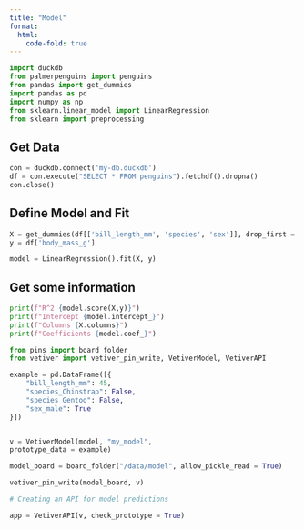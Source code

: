 ```yaml
---
title: "Model"
format:
  html:
    code-fold: true
---
```


```python
import duckdb
from palmerpenguins import penguins
from pandas import get_dummies
import pandas as pd
import numpy as np
from sklearn.linear_model import LinearRegression
from sklearn import preprocessing
```

## Get Data

```python
con = duckdb.connect('my-db.duckdb')
df = con.execute("SELECT * FROM penguins").fetchdf().dropna()
con.close()
```

## Define Model and Fit

```python
X = get_dummies(df[['bill_length_mm', 'species', 'sex']], drop_first = True)
y = df['body_mass_g']

model = LinearRegression().fit(X, y)
```

## Get some information

```python
print(f"R^2 {model.score(X,y)}")
print(f"Intercept {model.intercept_}")
print(f"Columns {X.columns}")
print(f"Coefficients {model.coef_}")
```

```python
from pins import board_folder
from vetiver import vetiver_pin_write, VetiverModel, VetiverAPI

example = pd.DataFrame([{
    "bill_length_mm": 45,
    "species_Chinstrap": False,
    "species_Gentoo": False,
    "sex_male": True
}])


v = VetiverModel(model, "my_model",
prototype_data = example)

model_board = board_folder("/data/model", allow_pickle_read = True)

vetiver_pin_write(model_board, v)
```

```python
# Creating an API for model predictions

app = VetiverAPI(v, check_prototype = True)
```
